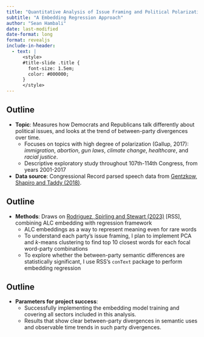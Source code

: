 ---
title: "Quantitative Analysis of Issue Framing and Political Polarization within the U.S. Congress"
subtitle: "A Embedding Regression Approach"
author: "Sean Hambali"
date: last-modified
date-format: long
format: revealjs
include-in-header: 
  - text: |
      <style>
      #title-slide .title {
        font-size: 1.5em;
        color: #000000;
      }
      </style>
---

## Outline

:::{.incremental}
- **Topic**: Measures how Democrats and Republicans talk differently about political issues, and looks at the trend of between-party divergences over time.
  * Focuses on topics with high degree of polarization (Gallup, 2017): *immigration*, *abortion*, *gun laws*, *climate change*, *healthcare*, and *racial justice*.
  * Descriptive exploratory study throughout 107th-114th Congress, from years 2001-2017

- **Data source**: Congressional Record parsed speech data from [Gentzkow, Shapiro and Taddy (2018)](https://data.stanford.edu/congress_text).
:::

## Outline

:::{.incremental}
- **Methods**: Draws on [Rodriguez, Spirling and Stewart (2023)](https://www.cambridge.org/core/journals/american-political-science-review/article/embedding-regression-models-for-contextspecific-description-and-inference/4C90013E5C714C8483ED95CC699022FB) [RSS], combining ALC embedding with regression framework
  * ALC embeddings as a way to represent meaning even for rare words
  * To understand each party's issue framing, I plan to implement PCA and $k$-means clustering to find top 10 closest words for each focal word-party combinations
  * To explore whether the between-party semantic differences are statistically significant, I use RSS's `conText` package to perform embedding regression
:::

## Outline

:::{.incremental}
- **Parameters for project success**: 
  * Successfully implementing the embedding model training and covering all sectors included in this analysis.
  * Results that show clear between-party divergences in semantic uses and observable time trends in such party divergences.
:::
